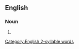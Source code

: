 ==English==

===Noun===
{{head|en|noun plural form}}

# {{plural of|threesome|lang=en}}

[[Category:English 2-syllable words]]